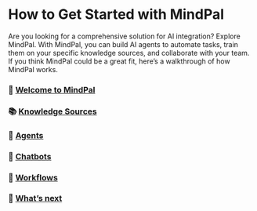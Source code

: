 # How to Get Started with MindPal

Are you looking for a comprehensive solution for AI integration? Explore MindPal. With MindPal, you can build AI agents to automate tasks, train them on your specific knowledge sources, and collaborate with your team. If you think MindPal could be a great fit, here’s a walkthrough of how MindPal works.


<Steps>

### 👋 [Welcome to MindPal](/how-to-get-started-with-mindpal/welcome)

### 📚 [Knowledge Sources](/how-to-get-started-with-mindpal/knowledge-sources)

### 🤖 [Agents](/how-to-get-started-with-mindpal/agents)

### 💬 [Chatbots](/how-to-get-started-with-mindpal/chatbots)

### 🔗 [Workflows](/how-to-get-started-with-mindpal/workflows)

### 🙌 [What’s next](/how-to-get-started-with-mindpal/whats-next)

</Steps>


<PageFooter />
